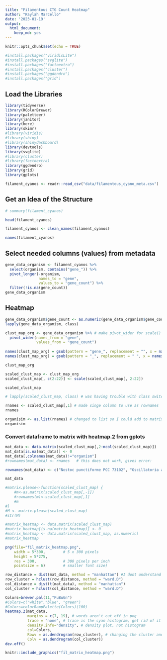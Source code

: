```yaml
---
title: "Filamentous CTG Count Heatmap"
author: "Kaylah Marcello"
date: '2023-01-19'
output: 
  html_document: 
    keep_md: yes
---
```


```r
knitr::opts_chunk$set(echo = TRUE)
```

```r
#install.packages("viridisLite")
#install.packages("svglite")
#install.packages("factoextra")
#install.packages("cluster")
#install.packages("ggdendro")
#install.packages("grid")
```

## Load the Libraries

```r
library(tidyverse)
library(RColorBrewer)
library(paletteer)
library(janitor)
library(here)
library(skimr)
#library(viridis)
#library(shiny)
#library(shinydashboard)
library(devtools)
library(svglite)
#library(cluster)
#library(factoextra)
library(ggdendro)
library(grid)
library(gplots)
```

```r
filament_cyanos <- readr::read_csv("data/filamentous_cyano_meta.csv")
```
## Get an Idea of the Structure
```r
# summary(filament_cyanos)
```

```r
head(filament_cyanos)
```

```r
filament_cyanos <- clean_names(filament_cyanos)
```

```r
names(filament_cyanos)
```
## Select needed columns (values) from metadata

```r
gene_data_organism <- filament_cyanos %>% 
  select(organism, contains("gene_")) %>% 
  pivot_longer(-organism,
               names_to = "gene",
               values_to = "gene_count") %>% 
  filter(!is.na(gene_count))
gene_data_organism
```

## Heatmap

```r
gene_data_organism$gene_count <- as.numeric(gene_data_organism$gene_count) # needs to be numeric for scale()
lapply(gene_data_organism, class)
```

```r
clust_map_org <- gene_data_organism %>% # make pivot_wider for scale()
  pivot_wider(names_from = "gene",
              values_from = "gene_count")
  
names(clust_map_org) = gsub(pattern = "gene_", replacement = "", x = names(clust_map_org))
names(clust_map_org) = gsub(pattern = "_", replacement = " ", x = names(clust_map_org))

clust_map_org
```

```r
scaled_clust_map <- clust_map_org 
scaled_clust_map[, c(2:22)] <- scale(scaled_clust_map[, 2:22])

scaled_clust_map
```

```r
# lapply(scaled_clust_map, class) # was having trouble with class switching
```

```r
rnames <- scaled_clust_map[,1] # made singe column to use as rownames
rnames
```

```r
organisim <- as.list(rnames) # changed to list so I could add to matrix, did not work so I wrote them all out to make a vactor. I think there is a problem with the title "organism"
organisim
```

### Convert dataframe to matrix with heatmap.2 from gplots
```r
mat_data <- data.matrix(scaled_clust_map[,2:ncol(scaled_clust_map)])
mat_data[is.na(mat_data)] <- 0
mat_data[,colnames(mat_data)!="organism"]
#rownames(mat_data) <- rnames   # this does not work, gives error: 
```

```r
rownames(mat_data) <- c("Nostoc punctiforme PCC 73102", "Oscillatoria acuminata PCC 6304", "Oscillatoria nigro-viridis PCC 7112", "Nostoc flagelliforme CCNUN1", "Trichodesmium erythraeum IMS101", "Nostoc sphaeroides", "Leptolyngbya boryana NIES-2135", "Nostoc azollae' 0708", "Dolichospermum flos-aquae CCAP 1403/13F", "Anabaena cylindrica PCC 7122", "Nostoc sp. 'Peltigera membranacea cyanobiont' N6", "Nostoc sp. TCL240-02", "Nostoc sp. C052", "Nostoc edaphicum CCNP1411",  "Nostoc sp. C057", "Microcoleus sp. PCC 7113", "Nostoc sp. ATCC 53789",  "Nostoc sp. 'Lobaria pulmonaria (5183) cyanobiont'", "Calothrix sp. PCC 7507",  "Anabaena sp. YBS01",  "Nostoc sp. CENA543", "Nostoc sp. TCL26-01",  "Nostoc sp. PCC 7524", "Nostoc sphaeroides CCNUC1", "Nostoc sp. NIES-3756", "Nostoc sp. PCC 7120 = FACHB-418", "Leptolyngbya sp. NIES-3755","Leptolyngbya boryana dg5",  "Leptolyngbya boryana IAM M-101",  "Anabaena sp. WA102", "Thermoleptolyngbya sp. PKUAC-SCTA183", "Leptolyngbya sp. O-77",  "Dolichospermum sp. UHCC 0315A", "Leptolyngbya sp. PCC 7376", "Pseudanabaena sp. ABRG5-3", "Pseudanabaena sp. PCC 7367", "Anabaena sp. 90", "Leptolyngbya D1", "Phormidesmis", "Leptolyngbya D3", "Anabaena")

mat_data
```

```r
#matrix.please<-function(scaled_clust_map) {
    #m<-as.matrix(scaled_clust_map[,-1])
    #rownames(m)<-scaled_clust_map[,1]
    #m
#}
#M <- matrix.please(scaled_clust_map)
#str(M)
```

```r
#matrix_heatmap <- data.matrix(scaled_clust_map)
#matrix_heatmap[is.na(matrix_heatmap)] <- 0
#matrix_heatmap <- data.matrix(scaled_clust_map, as.numeric)
#matrix_heatmap
```

```r
png(file="fil_matrix_heatmap.png",
    width = 5*300,        # 5 x 300 pixels
    height = 5*275,
    res = 300,            # 300 pixels per inch
    pointsize = 6)        # smaller font size)

row_distance = dist(mat_data, method = "manhattan") #I dont understand distance so I'm not going to use it yet.
row_cluster = hclust(row_distance, method = "ward.D")
col_distance = dist(t(mat_data), method = "manhattan")
col_cluster = hclust(col_distance, method = "ward.D")

Colors=brewer.pal(11,"PuBuGn")  
#Colors=c("white","blue", "green")
#Colors=colorRampPalette(Colors)(100)
heatmap.2(mat_data, 
          margins = c(7, 19), # words aren't cut off in png
          trace = "none", # trace is the cyan histogram, get rid of it
          density.info="density", # density plot, not histogram
          col=Colors,
          Rowv = as.dendrogram(row_cluster), # changing the cluster and distance methods from the default
          Colv = as.dendrogram(col_cluster)) 
dev.off()
```

```r
knitr::include_graphics("fil_matrix_heatmap.png")
```

